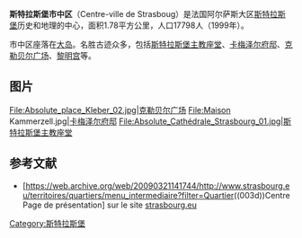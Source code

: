 '''斯特拉斯堡市中区'''（Centre-ville de Strasboug）是法国阿尔萨斯大区[[斯特拉斯堡|斯特拉斯堡]]历史和地理的中心，面积1.78平方公里，人口17798人（1999年）。 

市中区座落在[[大岛_(斯特拉斯堡)|大岛]]。名胜古迹众多，包括[[斯特拉斯堡主教座堂|斯特拉斯堡主教座堂]]、[[卡梅泽尔府邸|卡梅泽尔府邸]]、[[克勒贝尔广场|克勒贝尔广场]]、[[黎明宫_(斯特拉斯堡)|黎明宫]]等。

==图片==
<gallery heights=200px widths=200px perrow="4">
File:Absolute_place_Kleber_02.jpg|[[克勒贝尔广场|克勒贝尔广场]]
File:Maison Kammerzell.jpg|[[卡梅泽尔府邸|卡梅泽尔府邸]]
File:Absolute_Cathédrale_Strasbourg_01.jpg|[[斯特拉斯堡主教座堂|斯特拉斯堡主教座堂]]
</gallery>

==参考文献==
*{{fr}} [https://web.archive.org/web/20090321141744/http://www.strasbourg.eu/territoires/quartiers/menu_intermediaire?filter=Quartier((003d))Centre Page de présentation] sur le site [http://www.strasbourg.eu/ strasbourg.eu]

[[Category:斯特拉斯堡|Category:斯特拉斯堡]]